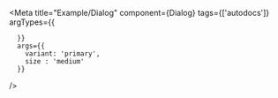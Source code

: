 
<Meta title="Example/Dialog"
      component={Dialog}
      tags={['autodocs']} 
      argTypes={{
        
      }}
      args={{
        variant: 'primary',
        size : 'medium'
      }}
/>

<Title />

## 설치

프로젝트에 @custompackages/designsystem이 설치되어 있는지 확인하세요. 

다음과 같이 Dialog 컴포넌트를 임포트할 수 있습니다

```jsx
import { Dialog } from '@custompackages/designsystem';
```

## Basic Usage

<Canvas>
  <Story name="BasicDialog" args={{ children: 'text' }}>
    {args => <Dialog {...args} />}
  </Story>
</Canvas>

## Props

<Controls />